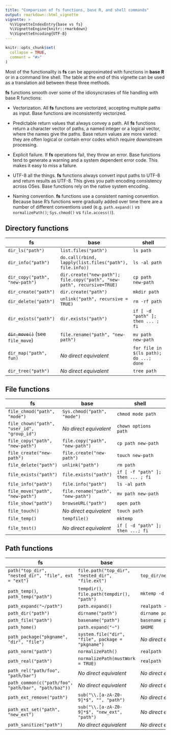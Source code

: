 ```yaml
---
title: "Comparison of fs functions, base R, and shell commands"
output: rmarkdown::html_vignette
vignette: >
  %\VignetteIndexEntry{base vs fs}
  %\VignetteEngine{knitr::rmarkdown}
  %\VignetteEncoding{UTF-8}
---
```


```r
knitr::opts_chunk$set(
  collapse = TRUE,
  comment = "#>"
)
```

Most of the functionality is **fs** can be approximated with functions in **base R**
or in a command line shell. The table at the end of this vignette can be used
as a translation aid between these three methods.

**fs** functions smooth over some of the idiosyncrasies of file handling with
base R functions:

* Vectorization. All **fs** functions are vectorized, accepting multiple paths
  as input. Base functions are inconsistently vectorized.

* Predictable return values that always convey a path. All **fs** functions
  return a character vector of paths, a named integer or a logical vector, where
  the names give the paths. Base return values are more varied: they are often
  logical or contain error codes which require downstream processing.

* Explicit failure. If **fs** operations fail, they throw an error. Base
  functions tend to generate a warning and a system dependent error code. This
  makes it easy to miss a failure.

* UTF-8 all the things. **fs** functions always convert input paths to UTF-8 and
  return results as UTF-8. This gives you path encoding consistency across OSes.
  Base functions rely on the native system encoding.

* Naming convention. **fs** functions use a consistent naming convention.
  Because base R's functions were gradually added over time there are a number
  of different conventions used (e.g. `path.expand()` vs `normalizePath()`;
  `Sys.chmod()` vs `file.access()`).

## Directory functions

| fs                                 | base                                                                    | shell                                |
| ---                                | ---                                                                     | ---                                  |
| `dir_ls("path")`                   | `list.files("path")`                                                    | `ls path`                            |
| `dir_info("path")`                 | `do.call(rbind, lapply(list.files("path"), file.info))`                 | `ls -al path`                        |
| `dir_copy("path", "new-path")`     | `dir.create("new-path"); file.copy("path", "new-path", recursive=TRUE)` | `cp path new-path`                   |
| `dir_create("path")`               | `dir.create("path")`                                                    | `mkdir path`                         |
| `dir_delete("path")`               | `unlink("path", recursive = TRUE)`                                      | `rm -rf path`                        |
| `dir_exists("path")`               | `dir.exists("path")`                                                    | `if [ -d "path" ]; then ... ; fi`    |
| ~~`dir_move()`~~ (see `file_move`) | `file.rename("path", "new-path")`                                       | `mv path new-path`                   |
| `dir_map("path", fun)`             | *No direct equivalent*                                                  | `for file in $(ls path); do ...; done` |
| `dir_tree("path")`                 | *No direct equivalent*                                                  | `tree path`                          |


## File functions

| fs                                          | base                              | shell                             |
| ---                                         | ---                               | ---                               |
| `file_chmod("path", "mode")`                | `Sys.chmod("path", "mode")`       | `chmod mode path`                 |
| `file_chown("path", "user_id", "group_id")` | *No direct equivalent*            | `chown options path `             |
| `file_copy("path", "new-path")`             | `file.copy("path", "new-path")`   | `cp path new-path`                |
| `file_create("new-path")`                   | `file.create("new-path")`         | `touch new-path`                  |
| `file_delete("path")`                       | `unlink("path")`                  | `rm path`                         |
| `file_exists("path")`                       | `file.exists("path")`             | `if [ -f "path" ]; then ... ; fi` |
| `file_info("path")`                         | `file.info("path")`               | `ls -al path`                     |
| `file_move("path", "new-path")`             | `file.rename("path", "new-path")` | `mv path new-path`                |
| `file_show("path")`                         | `browseURL("path")`               | `open path`                       |
| `file_touch()`                              | *No direct equivalent*            | `touch path`                      |
| `file_temp()`                               | `tempfile()`                      | `mktemp`                          |
| `file_test()`                               | *No direct equivalent*            | `if [ -d "path" ]; then ...; fi`  |

## Path functions

| fs                                                   | base                                              | shell                         |
| ---                                                  | ---                                               | ---                           |
| `path("top_dir", "nested_dir", "file", ext = "ext")` | `file.path("top_dir", "nested_dir", "file.ext")`  | `top_dir/nested_dir/file.ext` |
| `path_temp()`, `path_temp("path")`                   | `tempdir()`, `file.path(tempdir(), "path")`       | `mktemp -d`                   |
| `path_expand("~/path")`                              | `path.expand()`                                   | `realpath -m -s ~/path`       |
| `path_dir("path")`                                   | `dirname("path")`                                 | `dirname path`                |
| `path_file("path")`                                  | `basename("path")`                                | `basename path`               |
| `path_home()`                                        | `path.expand("~")`                                | `$HOME`                       |
| `path_package("pkgname", "dir", "file")`             | `system.file("dir", "file", package = "pkgname")` | *No direct equivalent*        |
| `path_norm("path")`                                  | `normalizePath()`                                 | `realpath`                    |
| `path_real("path")`                                  | `normalizePath(mustWork = TRUE)`                  | `realpath`                    |
| `path_rel("path/foo", "path/bar")`                   | *No direct equivalent*                            | *No direct equivalent*        |
| `path_common(c("path/foo", "path/bar", "path/baz"))` | *No direct equivalent*                            | *No direct equivalent*        |
| `path_ext_remove("path")`                            | `sub("\\.[a-zA-Z0-9]*$", "", "path")`             | *No direct equivalent*        |
| `path_ext_set("path", "new_ext")`                    | `sub("\\.[a-zA-Z0-9]*$", "new_ext", "path")`      | *No direct equivalent*        |
| `path_sanitize("path")`                              | *No direct equivalent*                            | *No direct equivalent*        |
